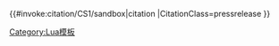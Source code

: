 <includeonly>{{#invoke:citation/CS1/sandbox|citation
|CitationClass=pressrelease 
<!--|type={{{type|Press release}}} -->
}}</includeonly><noinclude>
{{documentation|content=

The '''[[Template:Cite_press_release/new]]''' uses the [[Lua script]] interface with [[Module:Citation/CS1/sandbox]] to format press-release cites using the [[wp:CS1|Citation Style 1]] for cite parameters.
}}

[[Category:Lua模板]]
</noinclude>